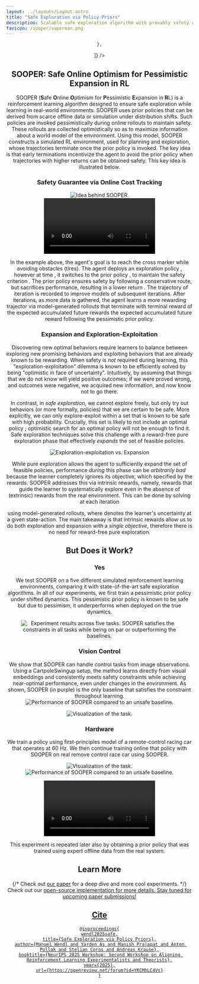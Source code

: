 ```yaml
---
layout: ../layouts/Layout.astro
title: "Safe Exploration via Policy Priors"
description: Scalable safe exploration algorithm with provably safety and optimality guarantees.
favicon: /sooper/superman.png
---
```








<Header
  title={frontmatter.title}
  authors={[
    {
      name: "Manuel Wendl",
      url: "https://manuelwendl.github.io/",
      institution: "ETH Zurich",
      notes: ["*"]
    },
    {
      name: "Yarden As",
      url: "https://yas.pub",
      institution: "ETH Zurich",
      notes: ["*"]
    },
    {
      name: "Manish Prajapat",
      url: "https://www.linkedin.com/in/manish-prajapat-eth/",
      institution: "ETH Zurich",
    },
    {
      name: "Anton Pollak",
      url: "https://acpoll.github.io/",
      institution: "ETH Zurich",
    },
    {
      name: "Stelian Coros",
      url: "https://crl.ethz.ch/people/coros/",
      institution: "ETH Zurich",
    },
    {
      name: "Andreas Krause",
      url: "https://las.inf.ethz.ch/krausea",
      institution: "ETH Zurich",
    },
  ]}
  conference="Preprint"
  notes={[
    {
      symbol: "*",
      text: "Equal Contribution",
    },
  ]}
  links={[
    {
      name: "Code",
      url: "https://github.com/yardenas/safe-learning",
      icon: "mdi:github",
    },
    {
      name: "Paper",
      url: "https://openreview.net/forum?id=YKCMhLC4Vs",
      icon: "ri:file-pdf-2-line",

    },
  ]}
/>

## SOOPER: Safe Online Optimism for Pessimistic Expansion in RL
SOOPER (**S**afe **O**nline **O**ptimism for **P**essimistic **E**xpansion in **R**L) is a reinforcement learning algorithm designed to ensure safe exploration while learning in real-world environments.
SOOPER uses prior policies that can be derived from scarce offline data or simulation under distribution shifts. Such policies are invoked pessimistically during online rollouts to maintain safety. These rollouts are collected optimistically so as to maximize information about a world model of the environment. Using this model, SOOPER constructs a simulated RL environment, used for planning and exploration, whose trajectories terminate once the prior policy is invoked. The key idea is that early terminations incentivize the agent to avoid the prior policy when trajectories with higher returns can be obtained safely. This key idea is illustrated below.

### Safety Guarantee via Online Cost Tracking

<Figure caption="">
<TwoColumns>
  <div slot="left" class="flex flex-col items-center">
      <Image src={sooperIdea} alt="Idea behind SOOPER." class="object-cover w-full"/>
  </div>
  <div slot="right" class="flex flex-col items-center">
      <Video source={sooperDemoVideo} />
  </div>
</TwoColumns>
</Figure>
In the example above, the agent's goal is to reach the cross marker while avoiding obstacles (tires). The agent deploys an exploration policy <LaTeX formula="\pi_n" inline="true"/>, however at time <LaTeX formula="t" inline="true"/>, it switches to the prior policy <LaTeX formula="\hat \pi" inline="true"/>, to maintain the safety criterion <LaTeX formula="\Phi(a_t,s_t,c_{<t},Q_{c,n}^{\hat \pi}) = \sum_{\tau = 0}^{t  - 1} \gamma^\tau c(s_t, a_t) + Q_{c,n}^{\hat \pi}(s_t, a_t) < d"  inline="true"/>.
The prior policy <LaTeX formula="\hat \pi" inline="true"/> ensures safety by following a conservative route, but sacrifices performance, resulting in a lower return <LaTeX formula="\underline{V}^{\hat \pi}_r(s_t)" inline="true"/>. 
The trajectory of iteration <LaTeX formula="n" inline="true"/> is recorded to improve models of subsequent iterations.
After <LaTeX formula="N" inline="true"/> iterations, as more data is gathered, the agent learns a more rewarding trajector via model-generated rollouts that terminate with terminal reward of the expected accumulated future rewards <LaTeX formula="\underline{V}^{\hat \pi}_r(s_t)" inline="true"/> the expected accumulated future reward following the pessimistic prior policy.


### Expansion and Exploration-Exploitation
Discovering new optimal behaviors require learners to balance between exploring new promising behaviors and exploiting behaviors that are already known to be rewarding. When safety is _not_ required during learning, this "exploration-exploitation" dilemma is known to be efficiently solved by being "optimistic in face of uncertainty". Intuitively, by assuming that things that we do not know will yield positive outcomes; if we were proved wrong, and outcomes were negative, we acquired new information, and now know not to go there.

In contrast, in _safe exploration_, we cannot explore freely, but only try out behaviors (or more formally, policies) that we are certain to be safe. More explicitly, we can only explore-exploit within a set that is known to be safe with high probability. Crucially, this set is likely to not include an optimal policy <LaTeX formula="\pi_c^*" inline="true"/>; optimistic search for an optimal policy will not be enough to find it. Safe exploration techniques solve this challenge with a reward-free pure exploration phase that effectively _expands_ the set of feasible policies.

<Figure caption="Left: Exploration-exploitation in constrained tasks may not find an optimal policy because search is limited to a set of policies that are known to be safe (in purple). Right: expansion proactively enlarges the safe set and reaches to optimum.">
    <Image src={sooperExpansion} alt="Exploration-exploitation vs. Expansion" class="object-cover w-full h-full" />
</Figure>

While pure exploration allows the agent to sufficiently expand the set of feasible policies, performance _during_ this phase can be _arbitrarily bad_ because the learner completely ignores its objective, which specified by the rewards. SOOPER addresses this via intrinsic rewards, namely, rewards that guide the learner to systematically explore even in the absence of (extrinsic) rewards from the real environment. This can be done by solving at each iteration <LaTeX formula="n" inline="true"/>

<LaTeX formula="
\pi_n = \arg\max_\pi \mathbb{E}_{\tilde{p}, \pi, s_0}\left[\sum_{t=0}^\infty \gamma^t\tilde{r}(s_t,a_t) + (\gamma^t\lambda_{\text{explore}}+\sqrt{\gamma^t}\lambda_{\text{expand}})\|\sigma_n(s_t,a_t)\|\right]
"/>

using model-generated rollouts, where <LaTeX formula="\sigma_n" inline="true"/> denotes the learner's uncertainty at a given state-action. The main takeaway is that intrinsic rewards allow us to do both exploration and expansion with a _single objective_, therefore there is no need for reward-free pure exploration.


## But Does it Work?

### Yes
We test SOOPER on a five different simulated reinforcement learning environments, comparing it with state-of-the-art safe exploration algorithms. In all of our experiments, we first train a pessimistic prior policy <LaTeX formula="\hat\pi" inline="true"/> under shifted dynamics. This pessimistic prior policy is known to be safe but due to pessimism, it underperforms when deployed on the true dynamics.

<Figure caption="Experiment results across five tasks. 
The upper plot shows the performance improvement over the prior policy. The lower plot shows the largest recorded accumulated cost during training. SOOPER satisfies the constraints in all tasks while being on par or outperforming the baselines.">
    <Image src={simToSim} alt="Experiment results across five tasks. SOOPER satisfies the constraints in all tasks while being on par or outperforming the baselines." class="object-contain w-full h-auto"/>
</Figure>

### Vision Control

<TwoColumns>
  <div slot="left" class="flex flex-col items-center">
    We show that SOOPER can handle control tasks from image observations. Using a CartpoleSwingup setup, the method learns directly from visual embeddings and consistently meets safety constraints while achieving near-optimal performance, even under changes in the environment. As shown, SOOPER (in purple) is the only baseline that satisfies the constraint throughout learning.
  </div>
  <div slot="right" class="flex flex-col items-center">
    <Image
      src={cartpoleVisionPlot}
      alt="Performance of SOOPER compared to an unsafe baseline."
      class="w-full object-contain"
    />
  </div>
</TwoColumns>

<Figure caption="The task is to swing up the pendulum while keeping the cart within the red region. The agent observes only three temporally-stacked grayscale images.">
<Image
  src={cartpoleVision}
  alt="Visualization of the task."
  class="w-full h-[150px] object-contain"
/>
</Figure>


### Hardware

We train a policy using first-principles model of a remote-control racing car that operates at 60 Hz. We then continue training online that policy with SOOPER on real remove control race car using SOOPER.

<Figure caption="Safe exploration on real hardware with SOOPER. We report the mean and standard error across five seeds of the objective and constraint measured on the real system. SOOPER learns to improve over the prior policy while satisfying the constraints throughout learning.">
  <div class="grid grid-cols-1 md:grid-cols-3 gap-4 items-center w-full -mt-10">
    <div class="md:col-span-2">
      <Image src={sooperDemo} alt="Visualization of the task." class="object-contain w-full h-auto"/>
    </div>
    <div class="md:col-span-1">
      <Image src={hardwarePlot} alt="Performance of SOOPER compared to an unsafe baseline." class="object-contain w-full h-full max-h-96 mx-auto" />
    </div>
  </div>
</Figure>

<Figure caption="SOOPER significantly improves over the prior policy while maintaining safety throughout learning.">
    <Video source={timeLapse} />
</Figure>
This experiment is repeated later also by obtaining a prior policy that was trained using expert offline data from the real system.

## Learn More
{/* Check out <a href="https://www.arxiv.org/abs/2509.18648" target="_blank" rel="noopener noreferrer">our paper</a> for a deep dive and more cool experiments. */}
Check out our <a href="https://github.com/yardenas/safe-learning" target="_blank" rel="noopener"/> open-source implementation for more details. Stay tuned for upcoming paper submissions!
## Cite

```
@inproceedings{
wendl2025safe,
title={Safe Exploration via Policy Priors},
author={Manuel Wendl and Yarden As and Manish Prajapat and Anton Pollak and Stelian Coros and Andreas Krause},
booktitle={NeurIPS 2025 Workshop: Second Workshop on Aligning Reinforcement Learning Experimentalists and Theorists},
year={2025},
url={https://openreview.net/forum?id=YKCMhLC4Vs}
}
```
